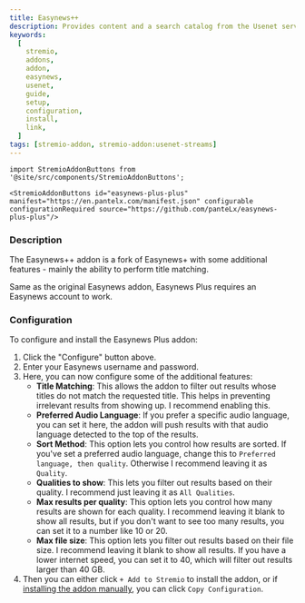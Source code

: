 ```yaml
---
title: Easynews++
description: Provides content and a search catalog from the Usenet service, Easynews, within Stremio. Requires an Easynews account.
keywords:
  [
    stremio,
    addons,
    addon,
    easynews,
    usenet,
    guide,
    setup,
    configuration,
    install,
    link,
  ]
tags: [stremio-addon, stremio-addon:usenet-streams]
---
```


```mdx-code-block
import StremioAddonButtons from '@site/src/components/StremioAddonButtons';

<StremioAddonButtons id="easynews-plus-plus" manifest="https://en.pantelx.com/manifest.json" configurable configurationRequired source="https://github.com/panteLx/easynews-plus-plus"/>
```

<h3>Description</h3>

The Easynews++ addon is a fork of Easynews+ with some additional features - mainly the ability to perform title matching.

Same as the original Easynews addon, Easynews Plus requires an Easynews account to work.

<h3>Configuration</h3>

To configure and install the Easynews Plus addon:

1. Click the "Configure" button above.
2. Enter your Easynews username and password.
3. Here, you can now configure some of the additional features:
   - **Title Matching**: This allows the addon to filter out results whose titles do not match the requested title. This helps in preventing irrelevant results from showing up. I recommend enabling this.
   - **Preferred Audio Language**: If you prefer a specific audio language, you can set it here, the addon will push results with that audio language detected to the top of the results.
   - **Sort Method**: This option lets you control how results are sorted. If you've set a preferred audio language, change this to `Preferred language, then quality`. Otherwise I recommend leaving it as `Quality`.
   - **Qualities to show**: This lets you filter out results based on their quality. I recommend just leaving it as `All Qualities`.
   - **Max results per quality**: This option lets you control how many results are shown for each quality. I recommend leaving it blank to show all results, but if you don't want to see too many results, you can set it to a number like 10 or 20.
   - **Max file size**: This option lets you filter out results based on their file size. I recommend leaving it blank to show all results. If you have a lower internet speed, you can set it to 40, which will filter out results larger than 40 GB.
4. Then you can either click `+ Add to Stremio` to install the addon, or if [installing the addon manually](/stremio/faq#how-do-i-install-an-addon-manually), you can click `Copy Configuration`.
